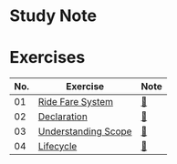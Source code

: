 # Study Note

# Exercises

| No. | Exercise                                                                                                                 | Note                                                                                                         |
| --- | ------------------------------------------------------------------------------------------------------------------------ | ------------------------------------------------------------------------------------------------------------ |
| 01  | [Ride Fare System](https://github.com/navynj/JS-Dive-Study/blob/main/content/guideline/chap01/2_variables/exercise01.mdx) | [🔗](https://github.com/navynj/JS-Dive-Study/blob/main/content/member/john/chap01/2_variables/exercise01.mdx) |
| 02  | [Declaration](https://github.com/navynj/JS-Dive-Study/blob/main/content/guideline/chap01/2_variables/exercise02.mdx)      | [🔗](https://github.com/navynj/JS-Dive-Study/blob/main/content/member/john/chap01/2_variables/exercise02.mdx) |
| 03  | [Understanding Scope](https://github.com/navynj/JS-Dive-Study/blob/main/content/guideline/chap01/1_values/exercise02.mdx) | [🔗](https://github.com/navynj/JS-Dive-Study/blob/main/content/member/john/chap01/2_variables/exercise03.mdx) |
| 04  | [Lifecycle](https://github.com/navynj/JS-Dive-Study/blob/main/content/guideline/chap01/1_values/exercise02.mdx)           | [🔗](https://github.com/navynj/JS-Dive-Study/blob/main/content/member/john/chap01/2_variables/exercise04.mdx) |
